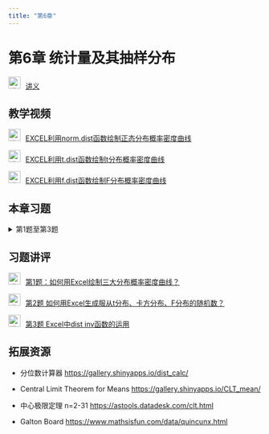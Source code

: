 ```yaml
---
title: "第6章"
---
```


# 第6章 统计量及其抽样分布

<img src="img/teacher.png" alt="讲义" style="width: 24px; height: 24px;margin-right: 10px">[讲义](https://lizongzhang.github.io/stat/chap6.html)

## 教学视频

<img src="img/video.png" alt="讲义" style="width: 24px; height: 24px;margin-right: 10px">[EXCEL利用norm.dist函数绘制正态分布概率密度曲线](https://www.bilibili.com/video/BV1Hi4y1L7Eg/){target="_blank"}

<img src="img/video.png" alt="讲义" style="width: 24px; height: 24px;margin-right: 10px">[EXCEL利用t.dist函数绘制t分布概率密度曲线](https://www.bilibili.com/video/BV1df4y1i7c9/){target="_blank"}

<img src="img/video.png" alt="讲义" style="width: 24px; height: 24px;margin-right: 10px">[EXCEL利用f.dist函数绘制F分布概率密度曲线](https://www.bilibili.com/video/BV1KV41117mR/){target="_blank"}


## 本章习题

<details>
  <summary>第1题至第3题</summary>

### 第1题

在同一个坐标系下，绘制N(0,1)、N(1, 4)、N(-2, 0.25)的概率密度曲线。

在同一个坐标系下，绘制N(0,1)、t(5)、t(10)、t(30)的概率密度曲线。

在同一个坐标系下，绘制$\chi^2(5)$、$\chi^2(10)$、$\chi^2(30)$的概率密度曲线。

在同一个坐标系下，绘制F(2,5)、F(5,10)、F(30,50)的概率密度曲线。

答题要求：将绘制的概率密度曲线的图片上传至91速课平台。


### 第2题 如何用Excel生成服从t分布、卡方分布、F分布的随机数？

利用Excel生成如下分布的随机数，并绘制直方图。提交直方图的图片。

2.1 生成服从自由度为5的卡方分布的500个随机数，绘制其直方图。

2.2 生成服从自由度为5的t分布的500个随机数，绘制其直方图。

2.3 生成服从自由度为30的卡方分布的500个随机数，绘制其直方图。

2.4 生成服从F(5, 30)的500个随机数，绘制其直方图。

### 第3题 利用Excel的函数工具计算

1. $Z_{0.05} ; Z_{0.15} ; Z_{0.90}$

2. $Z_{\frac{0.01}{2}} ; Z_{\frac{0.05}{2}} ; Z_{\frac{0.10}{2}}$

3. $X \sim N(0,1), P(X>2.5)=$ ? $P(X<-2)=$ ? $P(|X|>1.8)=$ ?

4. $t_{0.05}(8) ; t_{\frac{0.05}{2}}(8) ; t_{0.95}(8)$

5. $t_{0.05}(50) ; t_{\frac{0.05}{2}}(50) ; t_{0.95}(50)$

6. $X \sim t(8), P(X>2)=$ ? $P(X<-1.8)=$ ? $P(|X|>2)=$ ?

7. $\chi_{0.05}^2(5) ; \chi_{0.95}^2(5) ; \chi_{0.05}^2(15) ; \quad \chi_{0.95}^2(15)$

8. $X \sim \chi^2(5), P(X>9)=$ ? ; $P(X<1)=$ ?

9. $F_{0.05}(5,10) ; F_{0.95}(5,10)$;

10. $F_{0.05}(10,30) ; F_{0.95}(10,30)$;

11. $X \sim F(5,10), P(X>3)=$ ?; $P(X<1)=$ ?
</details>


## 习题讲评

<img src="img/video.png" alt="讲义" style="width: 24px; height: 24px;margin-right: 10px">[第1题：如何用Excel绘制三大分布概率密度曲线？](https://www.bilibili.com/video/BV1xh4y1q7Ck/){target="_blank"}

<img src="img/video.png" alt="讲义" style="width: 24px; height: 24px;margin-right: 10px">[第2题 如何用Excel生成服从t分布、卡方分布、F分布的随机数？](https://www.bilibili.com/video/BV1UJ4m1b7Lb/){target="_blank"}

<img src="img/video.png" alt="讲义" style="width: 24px; height: 24px;margin-right: 10px">[第3题 Excel中dist inv函数的运用](https://www.bilibili.com/video/BV19Z4y1G7qF/){target="_blank"}

## 拓展资源

-   分位数计算器 <https://gallery.shinyapps.io/dist_calc/>{target="_blank"}
  
-   Central Limit Theorem for Means
              <https://gallery.shinyapps.io/CLT_mean/>{target="_blank"}
  
-   中心极限定理 n=2-31 <https://astools.datadesk.com/clt.html>{target="_blank"}
  
-   Galton Board <https://www.mathsisfun.com/data/quincunx.html>{target="_blank"}
